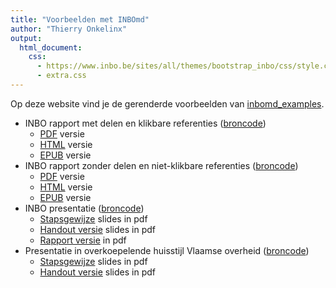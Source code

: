 ```yaml
---
title: "Voorbeelden met INBOmd"
author: "Thierry Onkelinx"
output: 
  html_document:
    css: 
      - https://www.inbo.be/sites/all/themes/bootstrap_inbo/css/style.css
      - extra.css
---
```


Op deze website vind je de gerenderde voorbeelden van [inbomd_examples](https://github.com/inbo/inbomd_examples).

- INBO rapport met delen en klikbare referenties ([broncode](https://github.com/inbo/inbomd_examples/tree/master/source/inbo_rapport))
    - [PDF](inbo_rapport/inbo_rapport.pdf) versie
    - [HTML](inbo_rapport/dankwoord.html) versie
    - [EPUB](inbo_rapport/inbo_rapport.epub) versie
- INBO rapport zonder delen en niet-klikbare referenties ([broncode](https://github.com/inbo/inbomd_examples/tree/master/source/inbo_rapport_basic))
    - [PDF](inbo_rapport_basic/inbo_rapport_basic.pdf) versie
    - [HTML](inbo_rapport_basic/dankwoord.html) versie
    - [EPUB](inbo_rapport_basic/inbo_rapport_basic.epub) versie
- INBO presentatie ([broncode](https://github.com/inbo/inbomd_examples/tree/master/source/inbo_slides))
    - [Stapsgewijze](inbo_slides/inbo_slides.pdf) slides in pdf
    - [Handout versie](inbo_slides/inbo_slides_handout.pdf) slides in pdf
    - [Rapport versie](inbo_slides/inbo_slides_rapport.pdf) in pdf
- Presentatie in overkoepelende huisstijl Vlaamse overheid ([broncode](https://github.com/inbo/inbomd_examples/tree/master/source/flanders_slides))
    - [Stapsgewijze](flanders_slides/flanders_slides.pdf) slides in pdf
    - [Handout versie](flanders_slides/flanders_slides_handout.pdf) slides in pdf

